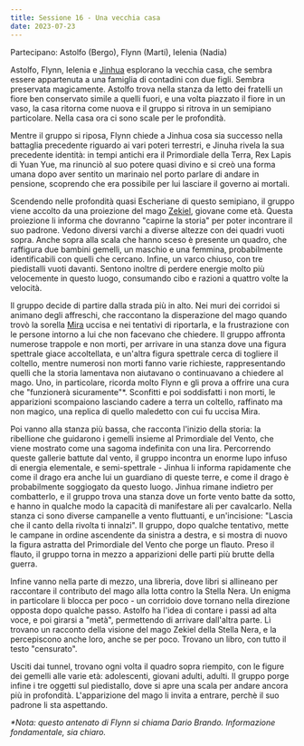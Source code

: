 ```yaml
---
title: Sessione 16 - Una vecchia casa
date: 2023-07-23
---
```


Partecipano: Astolfo (Bergo), Flynn (Marti), Ielenia (Nadia)

Astolfo, Flynn, Ielenia e [Jinhua](../npc/east#ventus) esplorano la vecchia casa, che sembra essere appartenuta a una famiglia di contadini con due figli. Sembra preservata magicamente. Astolfo trova nella stanza da letto dei fratelli un fiore ben conservato simile a quelli fuori, e una volta piazzato il fiore in un vaso, la casa ritorna come nuova e il gruppo si ritrova in un semipiano particolare. Nella casa ora ci sono scale per le profondità.

Mentre il gruppo si riposa, Flynn chiede a Jinhua cosa sia successo nella battaglia precedente riguardo ai vari poteri terrestri, e Jinuha rivela la sua precedente identità: in tempi antichi era il Primordiale della Terra, Rex Lapis di Yuan Yue, ma rinunciò al suo potere quasi divino e si creò una forma umana dopo aver sentito un marinaio nel porto parlare di andare in pensione, scoprendo che era possibile per lui lasciare il governo ai mortali. 

Scendendo nelle profondità quasi Escheriane di questo semipiano, il gruppo viene accolto da una proiezione del mago [Zekiel](../npc/east#zekiel-amaranthis), giovane come età. Questa proiezione li informa che dovranno "capirne la storia" per poter incontrare il suo padrone. Vedono diversi varchi a diverse altezze con dei quadri vuoti sopra. Anche sopra alla scala che hanno sceso è presente un quadro, che raffigura due bambini gemelli, un maschio e una femmina, probabilmente identificabili con quelli che cercano. Infine, un varco chiuso, con tre piedistalli vuoti davanti. Sentono inoltre di perdere energie molto più velocemente in questo luogo, consumando cibo e razioni a quattro volte la velocità.

Il gruppo decide di partire dalla strada più in alto. Nei muri dei corridoi si animano degli affreschi, che raccontano la disperazione del mago quando trovò la sorella [Mira](../npc/east#mira-amaranthis) uccisa e nei tentativi di riportarla, e la frustrazione con le persone intorno a lui che non facevano che chiedere. Il gruppo affronta numerose trappole e non morti, per arrivare in una stanza dove una figura spettrale giace accoltellata, e un'altra figura spettrale cerca di togliere il coltello, mentre numerosi non morti fanno varie richieste, rappresentando quelli che la storia lamentava non aiutavano o continuavano a chiedere al mago. Uno, in particolare, ricorda molto Flynn e gli prova a offrire una cura che "funzionerà sicuramente"\*. Sconfitti e poi soddisfatti i non morti, le apparizioni scompaiono lasciando cadere a terra un coltello, raffinato ma non magico, una replica di quello maledetto con cui fu uccisa Mira.

Poi vanno alla stanza più bassa, che racconta l'inizio della storia: la ribellione che guidarono i gemelli insieme al Primordiale del Vento, che viene mostrato come una sagoma indefinita con una lira. Percorrendo queste gallerie battute dal vento, il gruppo incontra un enorme lupo infuso di energia elementale, e semi-spettrale - Jinhua li informa rapidamente che come il drago era anche lui un guardiano di queste terre, e come il drago è probabilmente soggiogato da questo luogo. Jinhua rimane indietro per combatterlo, e il gruppo trova una stanza dove un forte vento batte da sotto, e hanno in qualche modo la capacità di manifestare ali per cavalcarlo. Nella stanza ci sono diverse campanelle a vento fluttuanti, e un'incisione: "Lascia che il canto della rivolta ti innalzi". Il gruppo, dopo qualche tentativo, mette le campane in ordine ascendente da sinistra a destra, e si mostra di nuovo la figura astratta del Primordiale del Vento che porge un flauto. Preso il flauto, il gruppo torna in mezzo a apparizioni delle parti più brutte della guerra.

Infine vanno nella parte di mezzo, una libreria, dove libri si allineano per raccontare il contributo del mago alla lotta contro la Stella Nera. Un enigma in particolare li blocca per poco - un corridoio dove tornano nella direzione opposta dopo qualche passo. Astolfo ha l'idea di contare i passi ad alta voce, e poi girarsi a "metà", permettendo di arrivare dall'altra parte. Lì trovano un racconto della visione del mago Zekiel della Stella Nera, e la percepiscono anche loro, anche se per poco. Trovano un libro, con tutto il testo "censurato".

Usciti dai tunnel, trovano ogni volta il quadro sopra riempito, con le figure dei gemelli alle varie età: adolescenti, giovani adulti, adulti. Il gruppo porge infine i tre oggetti sul piedistallo, dove si apre una scala per andare ancora più in profondità. L'apparizione del mago li invita a entrare, perchè il suo padrone li sta aspettando.

_\*Nota: questo antenato di Flynn si chiama Dario Brando. Informazione fondamentale, sia chiaro._